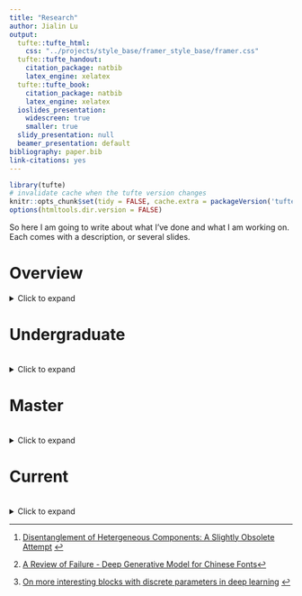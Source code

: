 ```yaml
---
title: "Research"
author: Jialin Lu
output:
  tufte::tufte_html:
    css: "../projects/style_base/framer_style_base/framer.css"
  tufte::tufte_handout:
    citation_package: natbib
    latex_engine: xelatex
  tufte::tufte_book:
    citation_package: natbib
    latex_engine: xelatex
  ioslides_presentation:
    widescreen: true
    smaller: true
  slidy_presentation: null
  beamer_presentation: default
bibliography: paper.bib
link-citations: yes
---
```


```r
library(tufte)
# invalidate cache when the tufte version changes
knitr::opts_chunk$set(tidy = FALSE, cache.extra = packageVersion('tufte'))
options(htmltools.dir.version = FALSE)
```

<style>
    #frame {
        width: 300px; 
        height: 100px;
    }

    #wrapper {
        position: relative;
        width: 50%;
        left: 54%;
        transform: translate(-50%, 0);
    }
    
    .container {
      position: relative;
      top-margin: 50px;
      bottom-margin: 50px;
      overflow: hidden;
      width: 1024px;
      height: 728px;

    }

    /* Then style the iframe to fit in the container div with full height and width */
    .responsive-iframe {

      top: 0;
      left: 0;
      bottom: 0;
      right: 0;
      width: 100%;
      height: 100%;
    }
</style>

<script>
  // Move TOC to the Table of Contents heading (with id "table-of-contents")
  $(function() {
    $( "#TOC" ).insertAfter( $( "#table-of-contents" ) );
  });
</script>


So here I am going to write  about what I've done and what I am working on. Each comes with a description, or several slides.


# Overview
<details>
<summary> Click to expand </summary>

<div class="container">
<iframe class="responsive-iframe" src="../projects/2021_current/intro_slide.html"></iframe>
</div>

</details>


# Undergraduate

<br>
<details>
<summary> Click to expand </summary>

When I was taking my undergraudate in Zhejiang University, I was working on disentanglement^[ [Disentanglement of Hetergeneous Components: A Slightly Obsolete Attempt](https://luxxxlucy.github.io/projects/2019_disentangle/index.html)   ] ) and also briefly on generative modelling^[[A Review of Failure - Deep Generative Model for Chinese Fonts](https://www.notion.so/luxxxlucy/A-Review-of-Failure-Deep-Generative-Model-for-Chinese-Fonts-e63b4e3c235a49d6b7ef80b9ee9f13d2)]. 



</details>

# Master

<br>
<details>
<summary> Click to expand </summary>

I then came to study with Martin Ester, and I have mainly worked on the topic of interpretability.

## An active learning approach for model interpretation 

@jialin:2019:ADS

<details>
<summary>Click to expand (The slide can be controlled by ← and → on keyboard )</summary>

<div class="container">
<iframe class="responsive-iframe" src="../projects/2019_ADS/intro_slide.html"></iframe>
</div>



</details>




## Revisiting and debugging the recurrent attention model 

@jialin:2019:RAM



<details>
<summary>Click to expand (The slide can be controlled by ← and → on keyboard )</summary>

<div class="container">
<iframe class="responsive-iframe" src="../projects/2019_RAM/intro_slide.html"></iframe>
</div>

</details>

## Discovering modular groups of neurons to interpret DNN

@jialin:2019:biclustering

<details>
<summary>Click to expand (The slide can be controlled by ← and → on keyboard )</summary>

<div class="container">
<iframe class="responsive-iframe" src="../projects/2019_bicluster/intro_slide.html"></iframe>
</div>

</details>


## Domain knowledge-guided architecture for drug-response prediction

@Snow:2021:BDKANN

<details>
<summary>Click to expand</summary>
We utilize the hierarchical information on how proteins form complexes and act together in pathways, in order to form a specific architecture. 

</details>

## Neural Disjunctive Normal Form.

master thesis.

<details>
<summary>Click to expand (The slide can be controlled by ← and → on keyboard )</summary>

<div class="container">
<iframe class="responsive-iframe" src="../projects/2020_neural_dnf/intro_slide.html"></iframe>
</div>

The key technical challenge here is how to devise algorithms to optimize discrete parameters by gradients. Here I made an introduction and survey on how we can do this^[ [On more interesting blocks with discrete parameters in deep learning
](https://luxxxlucy.github.io/projects/2020_discrete/discrete.html) ].

</details>

</details>

# Current

<br>
<details>
<summary> Click to expand </summary>

After working on the Neural Disjunctive form however, I now have two further directions stemmed from it.

## Direction 1: general inference algorithm 
<br>
<details>
<summary> Click to expand </summary>

Given a domain specific language, find out a good general purpose inference algorithm.

It can be but not limited to gradient-based optimization. Maybe mixed integer programming, blackbox variational inference, etc.

</details>

## Direction 2: Symbolic grounding problem
<br>
<details>
<summary> Click to expand </summary>

In the framework of vertical integration, learning of neurally-extracted symbols that has human-aligned meaning is actually very hard.

SAT-Net (-@Wang:2019:satnet, ICML best paper) utilizes a symbolic SAT solver layer on top of a convolutional neural network (CNN) for solving a satisfiability-based task of visual Sudoku
The original work claims that the CNN can learn to detect MNIST digits and the SAT-layer can solve this sudoku problem.
However, a recent NeurIPS paper -@Chang:2020:assessing re-assess this work and find out that in this case, the learned neurally-extracted concepts are not really meaningful as it should be. That these concepts are not really corresponding to digits.

This phenomenon is also confirmed by a lot of relevant approaches/papers in this hybrid integration framework.

I currently have an idea and am working on analyse this problem from a noise-to-signal perspective.

</details>

</details>
